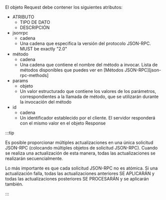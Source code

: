 El objeto Request debe contener los siguientes atributos:

<AttributeTable>

- ATRIBUTO
  - TIPO DE DATO
  - DESCRIPCIÓN
- jsonrpc
  - cadena
  - Una cadena que especifica la versión del protocolo JSON-RPC. MUST be exactly "2.0"
- método
  - cadena
  - Una cadena que contiene el nombre del método a invocar. Lista de métodos disponibles que puedes ver en [Métodos JSON-RPC][json-rpc-methods]
- params
  - objeto
  - Un valor estructurado que contiene los valores de los parámetros, correspondientes a la llamada de método, que se utilizarán durante la invocación del método
- id
  - cadena
  - Un identificador establecido por el cliente. El servidor responderá con el mismo valor en el objeto Response

</AttributeTable>

:::tip

Es posible proporcionar múltiples actualizaciones en una única solicitud JSON-RPC (colocando múltiples objetos de solicitud JSON-RPC). Cuando se realiza una actualización de esta manera, todas las actualizaciones se realizarán secuencialmente.

Lo más importante es que cada solicitud JSON-RPC no es atómica. Si una actualización falla, todas las actualizaciones anteriores SE APLICARÁN y todas las actualizaciones posteriores SE PROCESARÁN y se aplicarán también.

:::
